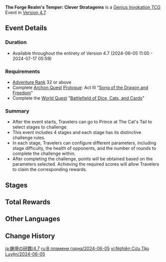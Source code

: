 {{Event
|name              = The Forge Realm's Temper: Clever Stratagems
|image             = The Forge Realm's Temper Clever Stratagems 2024-01-31.png
|type              = In-Game
|group             = The Forge Realm's Temper
|time_known        = yes
|time_start        = 2024-06-05 11:00:00
|time_start_offset = GMT+8
|time_end          = 2024-07-17 05:59:59
|time_end_offset   = GMT+8
|link              = https://www.hoyolab.com/article/29435754
}}
'''The Forge Realm's Temper: Clever Stratagems''' is a [[Genius Invokation TCG]] Event in [[Version 4.7]].

==Event Details==
===Duration===
* Available throughout the entirety of Version 4.7 (2024-06-05 11:00 - 2024-07-17 05:59)

===Requirements===
* [[Adventure Rank]] 32 or above
* Complete [[Archon Quest]] [[Prologue]]: Act III "[[Song of the Dragon and Freedom]]"
* Complete the [[World Quest]] "[[Battlefield of Dice, Cats, and Cards]]"

===Summary=== 
* After the event starts, Travelers can go to Prince at The Cat's Tail to select stages to challenge.
* This event includes 4 stages and each stage has its distinctive challenge rules.
* In each stage, Travelers can configure different parameters, including stage difficulty, the health of opponents, and the number of rounds to complete the challenge within.
* After completing the challenge, points will be obtained based on the parameters selected. Achieving the required scores will allow Travelers to claim the corresponding rewards.

==Stages==
{{Genius Invokation TCG Stages/Detailed|The Forge Realm's Temper/2024-06-05}}

==Total Rewards==
{{Card|Lucky Coin|8000}}

==Other Languages==
{{Other Languages|The Forge Realm's Temper/2024-01-31}}

==Change History==
{{Change History|4.7}}

[[ja:鋳境の研鑽/4.7]]
[[ru:В пламени горна/2024-06-05]]
[[vi:Nghiên Cứu Tập Luyện/2024-06-05]]